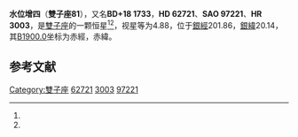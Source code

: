 {{Starbox begin
| name = 雙子座81
}}
{{Starbox observe
| epoch = [[J2000.0|J2000.0]]
| constell = [[雙子座|雙子座]]<ref name=SIMBAD>{{cite web
 | url=http://simbad.u-strasbg.fr/simbad/sim-id?Ident=HR+3003
 | title =Pulsating variable Star
 | publisher=Centre de Données astronomiques de Strasbourg
 | work=SIMBAD
 | accessdate=2012-07-13}}</ref><ref name=DATA>{{cite web
 | url=http://vizier.u-strasbg.fr/viz-bin/VizieR-5?-out.add=.&-source=5050&-corr=PK=HR&-out.max=9999&HR=3003
 | title=VizieR Detailed Page
 | accessdate=2012-07-13
 | archive-date=2016-03-05
 | archive-url=https://web.archive.org/web/20160305052209/http://vizier.u-strasbg.fr/viz-bin/VizieR-5?-out.add=.&-source=5050&-corr=PK=HR&-out.max=9999&HR=3003
 | dead-url=no
 }}</ref>
| 星官 = 
| ra = {{RA|7|46|7.4}}<ref name=SIMBAD /><ref name=DATA />
| dec = {{DEC|+18|30|36}}<ref name=SIMBAD /><ref name=DATA />
| appmag_v = 4.88<ref name=SIMBAD /><ref name=DATA />
}}
{{Starbox character
| class = K4III-IIIb<ref name=SIMBAD /><ref name=DATA />
| b-v = 1.45<ref name=SIMBAD /><ref name=DATA />
| u-b = 1.75<ref name=SIMBAD /><ref name=DATA />
| r-i = 0.83<ref name=SIMBAD /><ref name=DATA />
| variable = 
}}
{{Starbox astrometry
| radial_v = 1.75
| prop_mo_ra = 81
| parallax = 0.014
| p_error = 
}}
{{Starbox catalog
| names =BD+18 1733，[[SAO星表|SAO]] 97221，[[HD星表|HD]] 62721，[[HR星表|HR]] 3003}}
{{Starbox reference |Simbad=HR+3003}}
{{Starbox end}}

'''水位增四'''（'''雙子座81'''），又名'''BD+18 1733'''，'''HD 62721'''、'''SAO 97221'''、'''HR 3003'''，是[[雙子座|雙子座]]的一颗恒星<ref name=SIMBAD /><ref name=DATA />，视星等为4.88，位于[[銀道座標系|銀經]]201.86，[[銀道座標系|銀緯]]20.14，其[[B1900.0|B1900.0]]坐标为赤經{{RA|7|40|20}}，赤緯{{DEC|+18|20.14|15}}。

== 参考文献 ==
{{reflist}}

{{star-stub}}

{{雙子座恒星}}
{{星官|水位|4|12}}
[[Category:雙子座|Category:雙子座]]
[[Category:HD和HDE天體|62721]]
[[Category:HR天體|3003]]
[[Category:SAO天體|97221]]